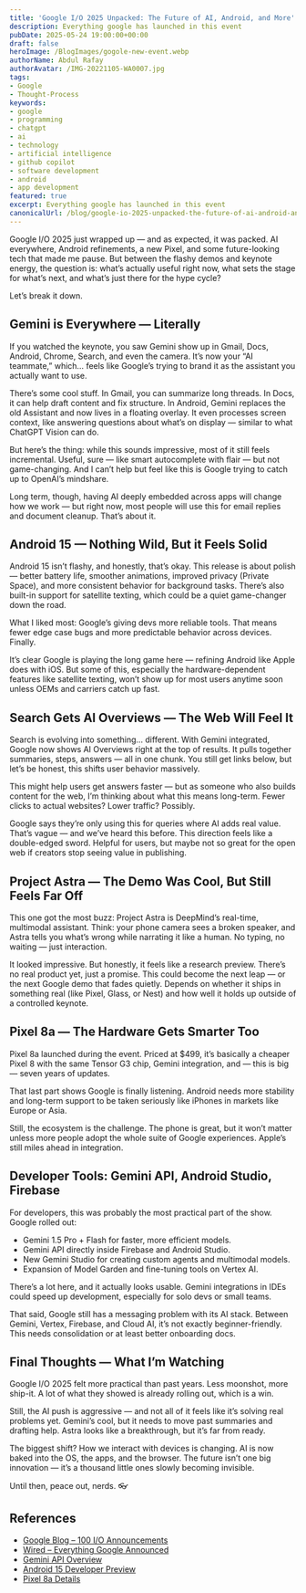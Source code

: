 ```yaml
---
title: 'Google I/O 2025 Unpacked: The Future of AI, Android, and More'
description: Everything google has launched in this event
pubDate: 2025-05-24 19:00:00+00:00
draft: false
heroImage: /BlogImages/gogole-new-event.webp
authorName: Abdul Rafay
authorAvatar: /IMG-20221105-WA0007.jpg
tags:
- Google
- Thought-Process
keywords:
- google
- programming
- chatgpt
- ai
- technology
- artificial intelligence
- github copilot
- software development
- android
- app development
featured: true
excerpt: Everything google has launched in this event
canonicalUrl: /blog/google-io-2025-unpacked-the-future-of-ai-android-and-more
---
```

Google I/O 2025 just wrapped up — and as expected, it was packed. AI everywhere, Android refinements, a new Pixel, and some future-looking tech that made me pause. But between the flashy demos and keynote energy, the question is: what’s actually useful right now, what sets the stage for what’s next, and what’s just there for the hype cycle?

Let’s break it down.

## Gemini is Everywhere — Literally

If you watched the keynote, you saw Gemini show up in Gmail, Docs, Android, Chrome, Search, and even the camera. It’s now your “AI teammate,” which… feels like Google’s trying to brand it as the assistant you actually want to use.

There’s some cool stuff. In Gmail, you can summarize long threads. In Docs, it can help draft content and fix structure. In Android, Gemini replaces the old Assistant and now lives in a floating overlay. It even processes screen context, like answering questions about what’s on display — similar to what ChatGPT Vision can do.

But here’s the thing: while this sounds impressive, most of it still feels incremental. Useful, sure — like smart autocomplete with flair — but not game-changing. And I can’t help but feel like this is Google trying to catch up to OpenAI’s mindshare.

Long term, though, having AI deeply embedded across apps will change how we work — but right now, most people will use this for email replies and document cleanup. That’s about it.

## Android 15 — Nothing Wild, But it Feels Solid

Android 15 isn’t flashy, and honestly, that’s okay. This release is about polish — better battery life, smoother animations, improved privacy (Private Space), and more consistent behavior for background tasks. There’s also built-in support for satellite texting, which could be a quiet game-changer down the road.

What I liked most: Google’s giving devs more reliable tools. That means fewer edge case bugs and more predictable behavior across devices. Finally.

It’s clear Google is playing the long game here — refining Android like Apple does with iOS. But some of this, especially the hardware-dependent features like satellite texting, won’t show up for most users anytime soon unless OEMs and carriers catch up fast.

## Search Gets AI Overviews — The Web Will Feel It

Search is evolving into something… different. With Gemini integrated, Google now shows AI Overviews right at the top of results. It pulls together summaries, steps, answers — all in one chunk. You still get links below, but let’s be honest, this shifts user behavior massively.

This might help users get answers faster — but as someone who also builds content for the web, I’m thinking about what this means long-term. Fewer clicks to actual websites? Lower traffic? Possibly.

Google says they’re only using this for queries where AI adds real value. That’s vague — and we’ve heard this before. This direction feels like a double-edged sword. Helpful for users, but maybe not so great for the open web if creators stop seeing value in publishing.

## Project Astra — The Demo Was Cool, But Still Feels Far Off

This one got the most buzz: Project Astra is DeepMind’s real-time, multimodal assistant. Think: your phone camera sees a broken speaker, and Astra tells you what’s wrong while narrating it like a human. No typing, no waiting — just interaction.

It looked impressive. But honestly, it feels like a research preview. There’s no real product yet, just a promise. This could become the next leap — or the next Google demo that fades quietly. Depends on whether it ships in something real (like Pixel, Glass, or Nest) and how well it holds up outside of a controlled keynote.

## Pixel 8a — The Hardware Gets Smarter Too

Pixel 8a launched during the event. Priced at $499, it’s basically a cheaper Pixel 8 with the same Tensor G3 chip, Gemini integration, and — this is big — seven years of updates.

That last part shows Google is finally listening. Android needs more stability and long-term support to be taken seriously like iPhones in markets like Europe or Asia.

Still, the ecosystem is the challenge. The phone is great, but it won’t matter unless more people adopt the whole suite of Google experiences. Apple’s still miles ahead in integration.

## Developer Tools: Gemini API, Android Studio, Firebase

For developers, this was probably the most practical part of the show. Google rolled out:

* Gemini 1.5 Pro + Flash for faster, more efficient models.
* Gemini API directly inside Firebase and Android Studio.
* New Gemini Studio for creating custom agents and multimodal models.
* Expansion of Model Garden and fine-tuning tools on Vertex AI.

There’s a lot here, and it actually looks usable. Gemini integrations in IDEs could speed up development, especially for solo devs or small teams.

That said, Google still has a messaging problem with its AI stack. Between Gemini, Vertex, Firebase, and Cloud AI, it’s not exactly beginner-friendly. This needs consolidation or at least better onboarding docs.

## Final Thoughts — What I’m Watching

Google I/O 2025 felt more practical than past years. Less moonshot, more ship-it. A lot of what they showed is already rolling out, which is a win.

Still, the AI push is aggressive — and not all of it feels like it’s solving real problems yet. Gemini’s cool, but it needs to move past summaries and drafting help. Astra looks like a breakthrough, but it’s far from ready.

The biggest shift? How we interact with devices is changing. AI is now baked into the OS, the apps, and the browser. The future isn’t one big innovation — it’s a thousand little ones slowly becoming invisible.

Until then, peace out, nerds. 👓

## References

* [Google Blog – 100 I/O Announcements](https://blog.google/technology/ai/google-io-2025-all-our-announcements/)
* [Wired – Everything Google Announced](https://www.wired.com/story/everything-google-announced-at-io-2025)
* [Gemini API Overview](https://ai.google.dev/)
* [Android 15 Developer Preview](https://developer.android.com/about/versions/15)
* [Pixel 8a Details](https://store.google.com/product/pixel_8a)
